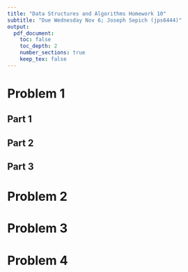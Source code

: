 ```yaml
---
title: "Data Structures and Algorithms Homework 10"
subtitle: "Due Wednesday Nov 6; Joseph Sepich (jps6444)"
output:
  pdf_document:
    toc: false
    toc_depth: 2
    number_sections: true
    keep_tex: false
---
```


# Problem 1

## Part 1

\pagebreak

## Part 2

\pagebreak

## Part 3

\pagebreak

# Problem 2

\pagebreak

# Problem 3

\pagebreak

# Problem 4

































